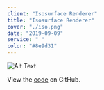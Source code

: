```yaml
---
client: "Isosurface Renderer"
title: "Isosurface Renderer"
cover: "./iso.png"
date: "2019-09-09"
service: " "
color: "#8e9d31"
---
```

![Alt Text](iso.png "isosurface")

View the [code](http://github.com/sambeebe/whitted-style-raytracer "Example") on GitHub.
